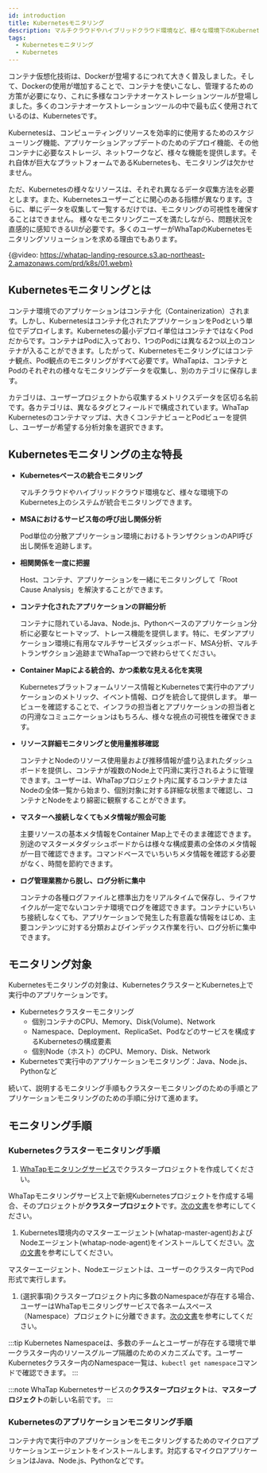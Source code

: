 ```yaml
---
id: introduction
title: Kubernetesモニタリング
description: マルチクラウドやハイブリッドクラウド環境など、様々な環境下のKubernetes上のシステムが統合モニタリングできます。
tags:
  - Kubernetesモニタリング
  - Kubernetes
---
```


コンテナ仮想化技術は、Dockerが登場するにつれて大きく普及しました。そして、Dockerの使用が増加することで、コンテナを使いこなし、管理するための方策が必要になり、これに多様なコンテナオーケストレーションツールが登場しました。多くのコンテナオーケストレーションツールの中で最も広く使用されているのは、Kubernetesです。

Kubernetesは、コンピューティングリソースを効率的に使用するためのスケジューリング機能、アプリケーションアップデートのためのデプロイ機能、その他コンテナに必要なストレージ、ネットワークなど、様々な機能を提供します。それ自体が巨大なプラットフォームであるKubernetesも、モニタリングは欠かせません。

ただ、Kubernetesの様々なリソースは、それぞれ異なるデータ収集方法を必要とします。また、Kubernetesユーザーごとに関心のある指標が異なります。さらに、単にデータを収集して一覧するだけでは、モニタリングの可視性を確保することはできません。 様々なモニタリングニーズを満たしながら、問題状況を直感的に感知できるUIが必要です。多くのユーザーがWhaTapのKubernetesモニタリングソリューションを求める理由でもあります。

{@video: https://whatap-landing-resource.s3.ap-northeast-2.amazonaws.com/prd/k8s/01.webm}

## Kubernetesモニタリングとは

コンテナ環境でのアプリケーションはコンテナ化（Containerization）されます。しかし、Kubernetesはコンテナ化されたアプリケーションをPodという単位でデプロイします。Kubernetesの最小デプロイ単位はコンテナではなくPodだからです。コンテナはPodに入っており、1つのPodには異なる2つ以上のコンテナが入ることができます。したがって、Kubernetesモニタリングにはコンテナ観点、Pod観点のモニタリングがすべて必要です。WhaTapは、コンテナとPodのそれぞれの様々なモニタリングデータを収集し、別のカテゴリに保存します。

カテゴリは、ユーザープロジェクトから収集するメトリクスデータを区切る名前です。各カテゴリは、異なるタグとフィールドで構成されています。WhaTap Kubernetesのコンテナマップは、大きくコンテナビューとPodビューを提供し、ユーザーが希望する分析対象を選択できます。

## Kubernetesモニタリングの主な特長

-   **Kubernetesベースの統合モニタリング**

    マルチクラウドやハイブリッドクラウド環境など、様々な環境下のKubernetes上のシステムが統合モニタリングできます。

-   **MSAにおけるサービス毎の呼び出し関係分析**

    Pod単位の分散アプリケーション環境におけるトランザクションのAPI呼び出し関係を追跡します。

-   **相関関係を一度に把握**

    Host、コンテナ、アプリケーションを一緒にモニタリングして「Root Cause Analysis」を解決することができます。

-   **コンテナ化されたアプリケーションの詳細分析**

    コンテナに隠れているJava、Node.js、Pythonベースのアプリケーション分析に必要なヒートマップ、トレース機能を提供します。特に、モダンアプリケーション環境に有用なマルチサービスダッシュボード、MSA分析、マルチトランザクション追跡までWhaTap一つで終わらせてください。

-   **Container Mapによる統合的、かつ柔軟な見える化を実現**

    Kubernetesプラットフォームリソース情報とKubernetesで実行中のアプリケーションのメトリック、イベント情報、ログを統合して提供します。 単一ビューを確認することで、インフラの担当者とアプリケーションの担当者との円滑なコミュニケーションはもちろん、様々な視点の可視性を確保できます。

-   **リソース詳細モニタリングと使用量推移確認**

    コンテナとNodeのリソース使用量および推移情報が盛り込まれたダッシュボードを提供し、コンテナが複数のNode上で円滑に実行されるように管理できます。ユーザーは、WhaTapプロジェクト内に属するコンテナまたはNodeの全体一覧から始まり、個別対象に対する詳細な状態まで確認し、コンテナとNodeをより綿密に観察することができます。

-   **マスターへ接続しなくてもメタ情報が照会可能**

    主要リソースの基本メタ情報をContainer Map上でそのまま確認できます。別途のマスターメタダッシュボードからは様々な構成要素の全体のメタ情報が一目で確認できます。コマンドベースでいちいちメタ情報を確認する必要がなく、時間を節約できます。

-   **ログ管理業務から脱し、ログ分析に集中**

    コンテナの各種ログファイルと標準出力をリアルタイムで保存し、ライフサイクルが一定でないコンテナ環境でログを確認できます。コンテナにいちいち接続しなくても、アプリケーションで発生した有意義な情報をはじめ、主要コンテンツに対する分類およびインデックス作業を行い、ログ分析に集中できます。

## モニタリング対象

Kubernetesモニタリングの対象は、KubernetesクラスターとKubernetes上で実行中のアプリケーションです。

-   Kubernetesクラスターモニタリング
    -   個別コンテナのCPU、Memory、Disk(Volume)、Network
    -   Namespace、Deployment、ReplicaSet、Podなどのサービスを構成するKubernetesの構成要素
    -   個別Node（ホスト）のCPU、Memory、Disk、Network
-   Kubernetesで実行中のアプリケーションモニタリング：Java、Node.js、Pythonなど

続いて、説明するモニタリング手順もクラスターモニタリングのための手順とアプリケーションモニタリングのための手順に分けて進めます。

## モニタリング手順

### Kubernetesクラスターモニタリング手順

1.  [WhaTapモニタリングサービス](https://service.whatap.io)でクラスタープロジェクトを作成してください。

  WhaTapモニタリングサービス上で新規Kubernetesプロジェクトを作成する場合、そのプロジェクトが**クラスタープロジェクト**です。[次の文書](install#create-project)を参考にしてください。

1.  Kubernetes環境内のマスターエージェント(whatap-master-agent)およびNodeエージェント(whatap-node-agent)をインストールしてください。[次の文書](install-master-node-agent)を参考にしてください。

  マスターエージェント、Nodeエージェントは、ユーザーのクラスター内でPod形式で実行します。

1.  (選択事項)クラスタープロジェクト内に多数のNamespaceが存在する場合、ユーザーはWhaTapモニタリングサービスで各ネームスペース（Namespace）プロジェクトに分離できます。[次の文書](create-name-space-project)を参考にしてください。

:::tip
Kubernetes Namespaceは、多数のチームとユーザーが存在する環境で単一クラスター内のリソースグループ隔離のためのメカニズムです。ユーザーKubernetesクラスター内のNamespace一覧は、`kubectl get namespace`コマンドで確認できます。
:::

:::note
WhaTap Kubernetesサービスの**クラスタープロジェクト**は、**マスタープロジェクト**の新しい名前です。
:::

### Kubernetesのアプリケーションモニタリング手順

コンテナ内で実行中のアプリケーションをモニタリングするためのマイクロアプリケーションエージェントをインストールします。対応するマイクロアプリケーションはJava、Node.js、Pythonなどです。
